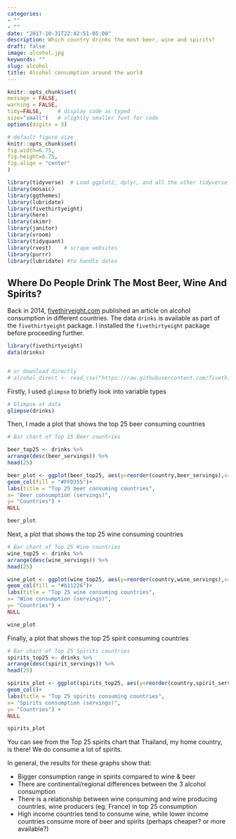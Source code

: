```yaml
---
categories:
- ""
- ""
date: "2017-10-31T22:42:51-05:00"
description: Which country drinks the most beer, wine and spirits?
draft: false
image: alcohol.jpg
keywords: ""
slug: alcohol
title: Alcohol consumption around the world
---
```



```r
knitr::opts_chunk$set(
message = FALSE, 
warning = FALSE, 
tidy=FALSE,     # display code as typed
size="small")   # slightly smaller font for code
options(digits = 3)

# default figure size
knitr::opts_chunk$set(
fig.width=6.75, 
fig.height=6.75,
fig.align = "center"
)
```


```r
library(tidyverse)  # Load ggplot2, dplyr, and all the other tidyverse packages
library(mosaic)
library(ggthemes)
library(lubridate)
library(fivethirtyeight)
library(here)
library(skimr)
library(janitor)
library(vroom)
library(tidyquant)
library(rvest)    # scrape websites
library(purrr)  
library(lubridate) #to handle dates
```



## Where Do People Drink The Most Beer, Wine And Spirits?

Back in 2014, [fivethiryeight.com](https://fivethirtyeight.com/features/dear-mona-followup-where-do-people-drink-the-most-beer-wine-and-spirits/) published an article on alcohol consumption in different countries. The data `drinks` is available as part of the `fivethirtyeight` package. I installed the `fivethirtyeight` package before proceeding further.


```r
library(fivethirtyeight)
data(drinks)


# or download directly
# alcohol_direct <- read_csv("https://raw.githubusercontent.com/fivethirtyeight/data/master/alcohol-consumption/drinks.csv")

```

Firstly, I used `glimpse` to briefly look into variable types

```r
# Glimpse at data
glimpse(drinks)

```


Then, I made a plot that shows the top 25 beer consuming countries

```r
# Bar chart of Top 25 Beer countries

beer_top25 <- drinks %>% 
arrange(desc(beer_servings)) %>% 
head(25)

beer_plot <- ggplot(beer_top25, aes(y=reorder(country,beer_servings),x=beer_servings)) + 
geom_col(fill = "#FFD355")+ 
labs(title = "Top 25 beer consuming countries",
x= "Beer consumption (servings)",
y= "Countries") +
NULL

beer_plot
```

Next, a plot that shows the top 25 wine consuming countries

```r

# Bar chart of Top 25 Wine countries
wine_top25 <- drinks %>% 
arrange(desc(wine_servings)) %>% 
head(25)

wine_plot <- ggplot(wine_top25, aes(y=reorder(country,wine_servings),x=wine_servings)) + 
geom_col(fill = "#b11226")+ 
labs(title = "Top 25 wine consuming countries",
x= "Wine consumption (servings)",
y= "Countries") +
NULL

wine_plot

```

Finally, a plot that shows the top 25 spirit consuming countries

```r
# Bar chart of Top 25 Spirits countries
spirits_top25 <- drinks %>% 
arrange(desc(spirit_servings)) %>% 
head(25)

spirits_plot <- ggplot(spirits_top25, aes(y=reorder(country,spirit_servings),x=spirit_servings)) + 
geom_col()+ 
labs(title = "Top 25 spirits consuming countries",
x= "Spirits consumption (servings)",
y= "Countries") +
NULL

spirits_plot

```

You can see from the Top 25 spirits chart that Thailand, my home country, is there! We do consume a lot of spirits.

In general, the results for these graphs show that:

* Bigger consumption range in spirits compared to wine & beer
* There are continental/regional differences between the 3 alcohol consumption
* There is a relationship between wine consuming and wine producing countries, wine producers (eg. France) in top 25 consumption
* High income countries tend to consume wine, while lower income countries consume more of beer and spirits (perhaps cheaper? or more available?)





